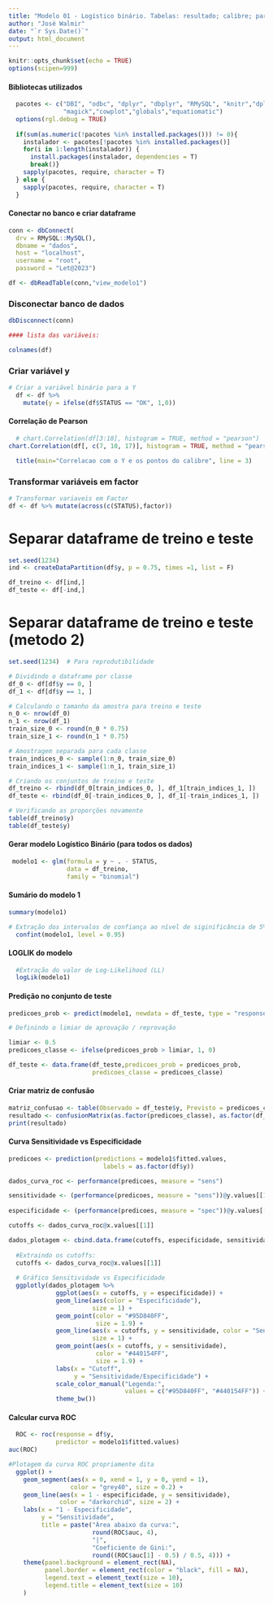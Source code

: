 ```yaml
---
title: "Modelo 01 - Logístico binário. Tabelas: resultado; calibre; parametros"
author: "José Walmir"
date: "`r Sys.Date()`"
output: html_document
---
```


```r
knitr::opts_chunk$set(echo = TRUE)
options(scipen=999)
```

#### Bibliotecas utilizados
```r
  pacotes <- c("DBI", "odbc", "dplyr", "dbplyr", "RMySQL", "knitr","dplyr","PerformanceAnalytics","readxl","viridis","plotly","tidyverse","knitr","kableExtra","fastDummies","rgl","car","reshape2","jtools","stargazer","lmtest","caret","pROC","ROCR","nnet",
               "magick","cowplot","globals","equatiomatic")
  options(rgl.debug = TRUE)
  
  if(sum(as.numeric(!pacotes %in% installed.packages())) != 0){
    instalador <- pacotes[!pacotes %in% installed.packages()]
    for(i in 1:length(instalador)) {
      install.packages(instalador, dependencies = T)
      break()}
    sapply(pacotes, require, character = T) 
  } else {
    sapply(pacotes, require, character = T) 
  }
```

#### Conectar no banco e criar dataframe
```r
conn <- dbConnect(
  drv = RMySQL::MySQL(),
  dbname = "dados",
  host = "localhost",
  username = "root",
  password = "Let@2023")

df <- dbReadTable(conn,"view_modelo1")
```

### Disconectar banco de dados
```r
dbDisconnect(conn)

#### lista das variáveis:
```

```r
colnames(df)
```

### Criar variável y
```r
# Criar a variável binário para a Y
  df <- df %>%
    mutate(y = ifelse(df$STATUS == "OK", 1,0))
```

#### Correlação de Pearson
```r
  # chart.Correlation(df[3:18], histogram = TRUE, method = "pearson")
chart.Correlation(df[, c(7, 10, 17)], histogram = TRUE, method = "pearson")

  title(main="Correlacao com o Y e os pontos do calibre", line = 3)
```

### Transformar variáveis em factor
```r
# Transformar variaveis em Factor
df <- df %>% mutate(across(c(STATUS),factor))
```

# Separar dataframe de treino e teste
```r

set.seed(1234)
ind <- createDataPartition(df$y, p = 0.75, times =1, list = F)

df_treino <- df[ind,]
df_teste <- df[-ind,]
```

# Separar dataframe de treino e teste (metodo 2)
```r
set.seed(1234)  # Para reprodutibilidade

# Dividindo o dataframe por classe
df_0 <- df[df$y == 0, ]
df_1 <- df[df$y == 1, ]

# Calculando o tamanho da amostra para treino e teste
n_0 <- nrow(df_0)
n_1 <- nrow(df_1)
train_size_0 <- round(n_0 * 0.75)
train_size_1 <- round(n_1 * 0.75)

# Amostragem separada para cada classe
train_indices_0 <- sample(1:n_0, train_size_0)
train_indices_1 <- sample(1:n_1, train_size_1)

# Criando os conjuntos de treino e teste
df_treino <- rbind(df_0[train_indices_0, ], df_1[train_indices_1, ])
df_teste <- rbind(df_0[-train_indices_0, ], df_1[-train_indices_1, ])

# Verificando as proporções novamente
table(df_treino$y)
table(df_teste$y)
```


#### Gerar modelo Logístico Binário (para todos os dados)
```r
 modelo1 <- glm(formula = y ~ . - STATUS,
                data = df_treino,
                family = "binomial")
```

#### Sumário do modelo 1
```r
summary(modelo1)

```


```r
# Extração dos intervalos de confiança ao nível de siginificância de 5%
  confint(modelo1, level = 0.95)
```
  
#### LOGLIK do modelo
```r
  #Extração do valor de Log-Likelihood (LL)
  logLik(modelo1)
```

#### Predição no conjunto de teste
```r
predicoes_prob <- predict(modelo1, newdata = df_teste, type = "response")

# Definindo o limiar de aprovação / reprovação

limiar <- 0.5
predicoes_classe <- ifelse(predicoes_prob > limiar, 1, 0)

df_teste <- data.frame(df_teste,predicoes_prob = predicoes_prob,
                       predicoes_classe = predicoes_classe) 

```

#### Criar matriz de confusão
```r
matriz_confusao <- table(Observado = df_teste$y, Previsto = predicoes_classe)
resultado <- confusionMatrix(as.factor(predicoes_classe), as.factor(df_teste$y), positive = "1")
print(resultado)

```

#### Curva Sensitividade vs Especificidade
```r
predicoes <- prediction(predictions = modelo1$fitted.values, 
                          labels = as.factor(df$y)) 

dados_curva_roc <- performance(predicoes, measure = "sens") 

sensitividade <- (performance(predicoes, measure = "sens"))@y.values[[1]] 
  
especificidade <- (performance(predicoes, measure = "spec"))@y.values[[1]]

cutoffs <- dados_curva_roc@x.values[[1]] 

dados_plotagem <- cbind.data.frame(cutoffs, especificidade, sensitividade)
  
  #Extraindo os cutoffs:
  cutoffs <- dados_curva_roc@x.values[[1]]
  
  # Gráfico Sensitividade vs Especificidade
  ggplotly(dados_plotagem %>%
             ggplot(aes(x = cutoffs, y = especificidade)) +
             geom_line(aes(color = "Especificidade"),
                       size = 1) +
             geom_point(color = "#95D840FF",
                        size = 1.9) +
             geom_line(aes(x = cutoffs, y = sensitividade, color = "Sensitividade"),
                       size = 1) +
             geom_point(aes(x = cutoffs, y = sensitividade),
                        color = "#440154FF",
                        size = 1.9) +
             labs(x = "Cutoff",
                  y = "Sensitividade/Especificidade") +
             scale_color_manual("Legenda:",
                                values = c("#95D840FF", "#440154FF")) +
             theme_bw())  
```

#### Calcular curva ROC
```r
  ROC <- roc(response = df$y, 
             predictor = modelo1$fitted.values)
auc(ROC)

#Plotagem da curva ROC propriamente dita
  ggplot() +
    geom_segment(aes(x = 0, xend = 1, y = 0, yend = 1),
                 color = "grey40", size = 0.2) +
    geom_line(aes(x = 1 - especificidade, y = sensitividade),
              color = "darkorchid", size = 2) +
    labs(x = "1 - Especificidade",
         y = "Sensitividade",
         title = paste("Área abaixo da curva:",
                       round(ROC$auc, 4),
                       "|",
                       "Coeficiente de Gini:",
                       round((ROC$auc[1] - 0.5) / 0.5, 4))) +
    theme(panel.background = element_rect(NA),
          panel.border = element_rect(color = "black", fill = NA),
          legend.text = element_text(size = 10),
          legend.title = element_text(size = 10)
    )
```



